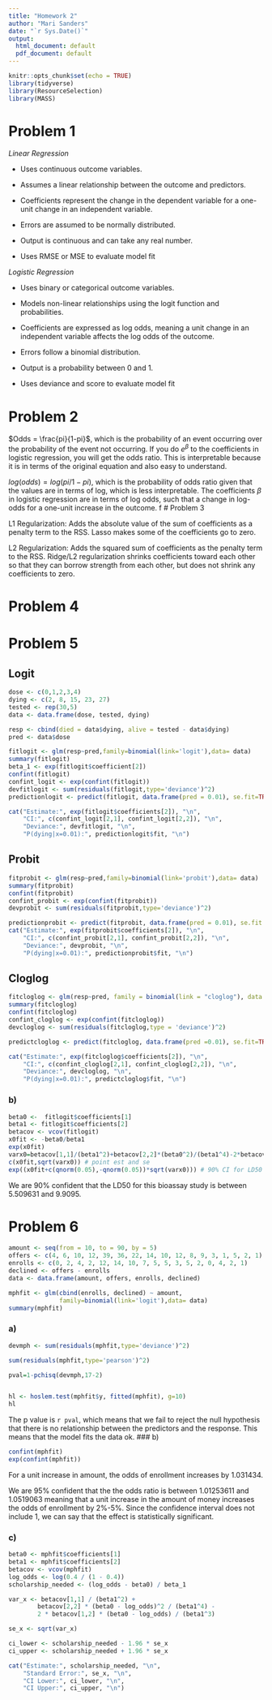 ```yaml
---
title: "Homework 2"
author: "Mari Sanders"
date: "`r Sys.Date()`"
output:
  html_document: default
  pdf_document: default
---
```


```r
knitr::opts_chunk$set(echo = TRUE)
library(tidyverse)
library(ResourceSelection)
library(MASS)
```

# Problem 1 

*Linear Regression*

- Uses continuous outcome variables.

- Assumes a linear relationship between the outcome and predictors.

- Coefficients represent the change in the dependent variable for a one-unit change in an independent variable.

- Errors are assumed to be normally distributed.

- Output is continuous and can take any real number.

- Uses RMSE or MSE to evaluate model fit

*Logistic Regression*

- Uses binary or categorical outcome variables.

- Models non-linear relationships using the logit function and probabilities.

- Coefficients are expressed as log odds, meaning a unit change in an independent variable affects the log odds of the outcome.

- Errors follow a binomial distribution.

- Output is a probability between 0 and 1.

- Uses deviance and score to evaluate model fit

# Problem 2 
$Odds = \frac{pi}{1-pi}$, which is the probability of an event occurring over the probability of the event not occurring. If you do $e^{\beta}$ to the coefficients in logistic regression, you will get the odds ratio. This is interpretable because it is in terms of the original equation and also easy to understand. 

$log(odds) = log(pi/1-pi)$, which is the probability of odds ratio given that the values are in terms of log, which is less interpretable. The coefficients $\beta$ in logistic regression are in terms of log odds, such that a change in log-odds for a one-unit increase in the outcome. 
f
# Problem 3 


L1 Regularization: Adds the absolute value of the sum of coefficients as a penalty term to the RSS. Lasso makes some of the coefficients go to zero. 

L2 Regularization: Adds the squared sum  of coefficients as the penalty term to the RSS.  Ridge/L2 regularization shrinks coefficients toward each other so that they can borrow strength from each other, but does not shrink any coefficients to zero. 


# Problem 4 



# Problem 5

## Logit

```r
dose <- c(0,1,2,3,4)
dying <- c(2, 8, 15, 23, 27)
tested <- rep(30,5)
data <- data.frame(dose, tested, dying)

resp <- cbind(died = data$dying, alive = tested - data$dying) 
pred <- data$dose

fitlogit <- glm(resp~pred,family=binomial(link='logit'),data= data)
summary(fitlogit)
beta_1 <- exp(fitlogit$coefficient[2])
confint(fitlogit) 
confint_logit <- exp(confint(fitlogit))
devfitlogit <- sum(residuals(fitlogit,type='deviance')^2)
predictionlogit <- predict(fitlogit, data.frame(pred = 0.01), se.fit=TRUE,type='response')

cat("Estimate:", exp(fitlogit$coefficients[2]), "\n",
    "CI:", c(confint_logit[2,1], confint_logit[2,2]), "\n",
    "Deviance:", devfitlogit, "\n",
    "P(dying|x=0.01):", predictionlogit$fit, "\n")
```



## Probit

```r
fitprobit <- glm(resp~pred,family=binomial(link='probit'),data= data)
summary(fitprobit)
confint(fitprobit) 
confint_probit <- exp(confint(fitprobit))
devprobit <- sum(residuals(fitprobit,type='deviance')^2)

predictionprobit <- predict(fitprobit, data.frame(pred = 0.01), se.fit = TRUE,type = 'response')
cat("Estimate:", exp(fitprobit$coefficients[2]), "\n",
    "CI:", c(confint_probit[2,1], confint_probit[2,2]), "\n",
    "Deviance:", devprobit, "\n",
    "P(dying|x=0.01):", predictionprobit$fit, "\n")
```


## Cloglog

```r
fitcloglog <- glm(resp~pred, family = binomial(link = "cloglog"), data = data)
summary(fitcloglog)
confint(fitcloglog) 
confint_cloglog <- exp(confint(fitcloglog))
devcloglog <- sum(residuals(fitcloglog,type = 'deviance')^2)

predictcloglog <- predict(fitcloglog, data.frame(pred =0.01), se.fit=TRUE,type='response')

cat("Estimate:", exp(fitcloglog$coefficients[2]), "\n",
    "CI:", c(confint_cloglog[2,1], confint_cloglog[2,2]), "\n",
    "Deviance:", devcloglog, "\n",
    "P(dying|x=0.01):", predictcloglog$fit, "\n")
```


### b) 

```r
beta0 <-  fitlogit$coefficients[1]
beta1 <- fitlogit$coefficients[2]
betacov <- vcov(fitlogit) 
x0fit <- -beta0/beta1
exp(x0fit)
varx0=betacov[1,1]/(beta1^2)+betacov[2,2]*(beta0^2)/(beta1^4)-2*betacov[1,2]*beta0/(beta1^3)
c(x0fit,sqrt(varx0)) # point est and se
exp((x0fit+c(qnorm(0.05),-qnorm(0.05))*sqrt(varx0))) # 90% CI for LD50
```

We are 90% confident that the LD50 for this bioassay study is between 5.509631 and 9.9095. 

# Problem 6 

```r
amount <- seq(from = 10, to = 90, by = 5)
offers <- c(4, 6, 10, 12, 39, 36, 22, 14, 10, 12, 8, 9, 3, 1, 5, 2, 1)
enrolls <- c(0, 2, 4, 2, 12, 14, 10, 7, 5, 5, 3, 5, 2, 0, 4, 2, 1)
declined <- offers - enrolls 
data <- data.frame(amount, offers, enrolls, declined)

mphfit <- glm(cbind(enrolls, declined) ~ amount,
              family=binomial(link='logit'),data= data)
summary(mphfit)
```

### a) 

```r
devmph <- sum(residuals(mphfit,type='deviance')^2)

sum(residuals(mphfit,type='pearson')^2) 

pval=1-pchisq(devmph,17-2)


hl <- hoslem.test(mphfit$y, fitted(mphfit), g=10) 
hl
```

The p value is `r pval`, which means that we fail to reject the null hypothesis that there is no relationship between the predictors and the response. This means that the model fits the data ok. 
### b) 

```r
confint(mphfit)
exp(confint(mphfit))
```

For a  unit increase in amount, the odds of enrollment increases by 1.031434. 

We are 95% confident that the the odds ratio is between 1.01253611 and 1.0519063 meaning that a unit increase in the amount of money increases the odds of enrollment by 2%-5%. Since the confidence interval does not include 1, we can say that the effect is statistically significant. 

### c) 

```r
beta0 <- mphfit$coefficients[1]
beta1 <- mphfit$coefficients[2]
betacov <- vcov(mphfit)
log_odds <- log(0.4 / (1 - 0.4))
scholarship_needed <- (log_odds - beta0) / beta_1

var_x <- betacov[1,1] / (beta1^2) + 
        betacov[2,2] * (beta0 - log_odds)^2 / (beta1^4) - 
        2 * betacov[1,2] * (beta0 - log_odds) / (beta1^3)

se_x <- sqrt(var_x)

ci_lower <- scholarship_needed - 1.96 * se_x
ci_upper <- scholarship_needed + 1.96 * se_x

cat("Estimate:", scholarship_needed, "\n",
    "Standard Error:", se_x, "\n",
    "CI Lower:", ci_lower, "\n",
    "CI Upper:", ci_upper, "\n")
```


